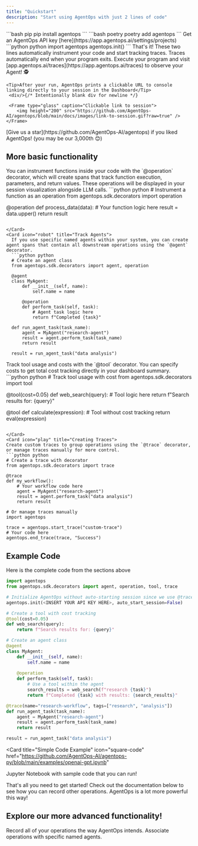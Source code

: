 ```yaml
---
title: "Quickstart"
description: "Start using AgentOps with just 2 lines of code"
---
```


<Steps>
  <Step title="Install the AgentOps SDK">
    <CodeGroup>
      ```bash pip 
      pip install agentops
      ```
      ```bash poetry
      poetry add agentops
      ```
    </CodeGroup>
  </Step>
  <Step title="Add 2 lines of code">
    <CodeTooltip />
    Get an AgentOps API key [here](https://app.agentops.ai/settings/projects)
      <CodeGroup>
        ```python python
        import agentops
        agentops.init(<INSERT YOUR API KEY HERE>)
        ```
      </CodeGroup>
      That's it! These two lines automatically instrument your code and start tracking traces. Traces automatically end when your program exits.
    <EnvTooltip />
  </Step>
  <Step title="Run your agent">
    Execute your program and visit [app.agentops.ai/traces](https://app.agentops.ai/traces) to observe your Agent! 🕵️

    <Tip>After your run, AgentOps prints a clickable URL to console linking directly to your session in the Dashboard</Tip> 
     <div/>{/* Intentionally blank div for newline */}

     <Frame type="glass" caption="Clickable link to session">
        <img height="200" src="https://github.com/AgentOps-AI/agentops/blob/main/docs/images/link-to-session.gif?raw=true" />
    </Frame>
  </Step>
</Steps>
<Check>[Give us a star](https://github.com/AgentOps-AI/agentops) if you liked AgentOps! (you may be our <span id="stars-text">3,000th</span> 😊)</Check>

## More basic functionality

<CardGroup cols={1}>

<Card icon="code" title="Decorate Operations">
  You can instrument functions inside your code with the `@operation` decorator, which will create spans that track function execution, parameters, and return values. These operations will be displayed in your session visualization alongside LLM calls.
  ```python python
  # Instrument a function as an operation
  from agentops.sdk.decorators import operation
  
  @operation
  def process_data(data):
      # Your function logic here
      result = data.upper()
      return result
```

</Card>
<Card icon="robot" title="Track Agents">
  If you use specific named agents within your system, you can create agent spans that contain all downstream operations using the `@agent` decorator.
  ```python python
  # Create an agent class
  from agentops.sdk.decorators import agent, operation
  
  @agent
  class MyAgent:
      def __init__(self, name):
          self.name = name
          
      @operation
      def perform_task(self, task):
          # Agent task logic here
          return f"Completed {task}"

  def run_agent_task(task_name):
      agent = MyAgent("research-agent")
      result = agent.perform_task(task_name)
      return result

  result = run_agent_task("data analysis")
  ```

</Card>
<Card icon="wrench" title="Track Tools">
  Track tool usage and costs with the `@tool` decorator. You can specify costs to get total cost tracking directly in your dashboard summary.
  ```python python
  # Track tool usage with cost
  from agentops.sdk.decorators import tool
  
  @tool(cost=0.05)
  def web_search(query):
      # Tool logic here
      return f"Search results for: {query}"
      
  @tool
  def calculate(expression):
      # Tool without cost tracking
      return eval(expression)
  ```

</Card>
<Card icon="play" title="Creating Traces">
  Create custom traces to group operations using the `@trace` decorator, or manage traces manually for more control.
  ```python python
  # Create a trace with decorator
  from agentops.sdk.decorators import trace
  
  @trace
  def my_workflow():
      # Your workflow code here
      agent = MyAgent("research-agent")
      result = agent.perform_task("data analysis")
      return result
      
  # Or manage traces manually
  import agentops
  
  trace = agentops.start_trace("custom-trace")
  # Your code here
  agentops.end_trace(trace, "Success")
  ```
</Card>
</CardGroup>


## Example Code

Here is the complete code from the sections above

```python python
import agentops
from agentops.sdk.decorators import agent, operation, tool, trace

# Initialize AgentOps without auto-starting session since we use @trace
agentops.init(<INSERT YOUR API KEY HERE>, auto_start_session=False)

# Create a tool with cost tracking
@tool(cost=0.05)
def web_search(query):
    return f"Search results for: {query}"

# Create an agent class
@agent
class MyAgent:
    def __init__(self, name):
        self.name = name
        
    @operation
    def perform_task(self, task):
        # Use a tool within the agent
        search_results = web_search(f"research {task}")
        return f"Completed {task} with results: {search_results}"

@trace(name="research-workflow", tags=["research", "analysis"])
def run_agent_task(task_name):
    agent = MyAgent("research-agent")
    result = agent.perform_task(task_name)
    return result

result = run_agent_task("data analysis")
```

<Card
  title="Simple Code Example"
  icon="square-code"
  href="https://github.com/AgentOps-AI/agentops-py/blob/main/examples/openai-gpt.ipynb"
>
  Jupyter Notebook with sample code that you can run!
</Card>

<Check>
  That's all you need to get started! Check out the documentation below to see how you can record other operations. AgentOps is a lot more powerful this way!
</Check>

## Explore our more advanced functionality!

<CardGroup cols={2}>
  <Card
    title="Examples and Video Guides"
    icon="square-code"
    href="/v2/examples"
  >
    Record all of your operations the way AgentOps intends.
  </Card>
  <Card title="Tracking Agents" icon="robot" href="/v2/usage/tracking-agents">
    Associate operations with specific named agents.
  </Card>
</CardGroup>

<script type="module" src="/scripts/github_stars.js"></script>
<script type="module" src="/scripts/scroll-img-fadein-animation.js"></script>
<script type="module" src="/scripts/button_heartbeat_animation.js"></script>
<script type="css" src="/styles/styles.css"></script>
<script type="module" src="/scripts/adjust_api_dynamically.js"></script>
